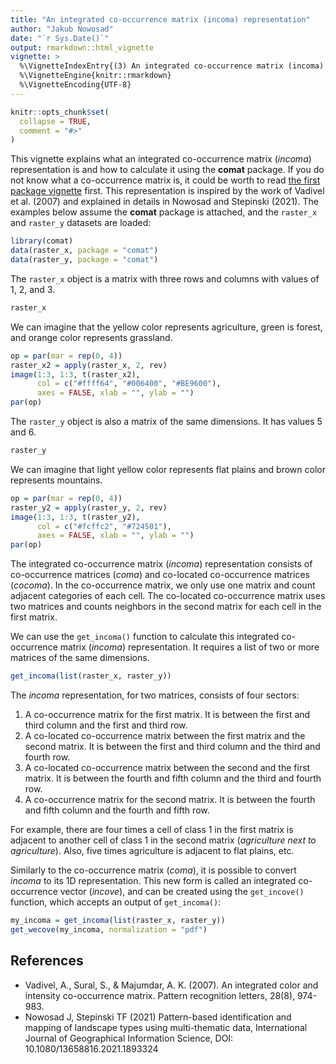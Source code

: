 ```yaml
---
title: "An integrated co-occurrence matrix (incoma) representation"
author: "Jakub Nowosad"
date: "`r Sys.Date()`"
output: rmarkdown::html_vignette
vignette: >
  %\VignetteIndexEntry{(3) An integrated co-occurrence matrix (incoma) representation}
  %\VignetteEngine{knitr::rmarkdown}
  %\VignetteEncoding{UTF-8}
---
```


```r
knitr::opts_chunk$set(
  collapse = TRUE,
  comment = "#>"
)
```

This vignette explains what an integrated co-occurrence matrix (*incoma*) representation is and how to calculate it using the **comat** package. 
If you do not know what a co-occurrence matrix is, it could be worth to read [the first package vignette](coma.html) first.
This representation is inspired by the work of Vadivel et al. (2007) and explained in details in Nowosad and Stepinski (2021).
The examples below assume the **comat** package is attached, and the `raster_x` and `raster_y` datasets are loaded:

```r
library(comat)
data(raster_x, package = "comat")
data(raster_y, package = "comat")
```

The `raster_x` object is a matrix with three rows and columns with values of 1, 2, and 3.

```r
raster_x
```

We can imagine that the yellow color represents agriculture, green is forest, and orange color represents grassland.

```r
op = par(mar = rep(0, 4))
raster_x2 = apply(raster_x, 2, rev)
image(1:3, 1:3, t(raster_x2),
      col = c("#ffff64", "#006400", "#BE9600"),
      axes = FALSE, xlab = "", ylab = "")
par(op)
```

The `raster_y` object is also a matrix of the same dimensions. 
It has values 5 and 6.

```r
raster_y
```

We can imagine that light yellow color represents flat plains and brown color represents mountains.

```r
op = par(mar = rep(0, 4))
raster_y2 = apply(raster_y, 2, rev)
image(1:3, 1:3, t(raster_y2),
      col = c("#fcffc2", "#724501"),
      axes = FALSE, xlab = "", ylab = "")
par(op)
```

The integrated co-occurrence matrix (*incoma*) representation consists of co-occurrence matrices (*coma*) and co-located co-occurrence matrices (*cocoma*).
In the co-occurrence matrix, we only use one matrix and count adjacent categories of each cell.
The co-located co-occurrence matrix uses two matrices and counts neighbors in the second matrix for each cell in the first matrix.

We can use the `get_incoma()` function to calculate this integrated co-occurrence matrix (*incoma*) representation.
It requires a list of two or more matrices of the same dimensions.

```r
get_incoma(list(raster_x, raster_y))
```

The *incoma* representation, for two matrices, consists of four sectors:

1. A co-occurrence matrix for the first matrix.
It is between the first and third column and the first and third row.
2. A co-located co-occurrence matrix between the first matrix and the second matrix.
It is between the first and third column and the third and fourth row.
3. A co-located co-occurrence matrix between the second and the first matrix. 
It is between the fourth and fifth column and the third and fourth row.
4. A co-occurrence matrix for the second matrix.
It is between the fourth and fifth column and the fourth and fifth row.

For example, there are four times a cell of class 1 in the first matrix is adjacent to another cell of class 1 in the second matrix (*agriculture next to agriculture*).
Also, five times agriculture is adjacent to flat plains, etc.

Similarly to the co-occurrence matrix (*coma*), it is possible to convert *incoma* to its 1D representation.
This new form is called an integrated co-occurrence vector (*incove*), and can be created using the `get_incove()` function, which accepts an output of `get_incoma()`:

```r
my_incoma = get_incoma(list(raster_x, raster_y))
get_wecove(my_incoma, normalization = "pdf")
```

## References

- Vadivel, A., Sural, S., & Majumdar, A. K. (2007). An integrated color and intensity co-occurrence matrix. Pattern recognition letters, 28(8), 974-983.
- Nowosad J, Stepinski TF (2021) Pattern-based identification and mapping of landscape types using multi-thematic data, International Journal of Geographical Information Science, DOI: 10.1080/13658816.2021.1893324

